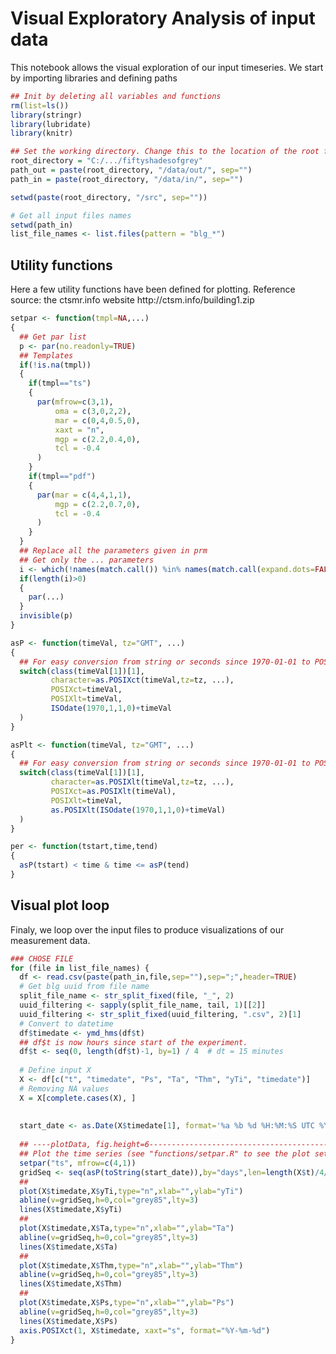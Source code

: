 # Visual Exploratory Analysis of input data

This notebook allows the visual exploration of our input timeseries.
We start by importing libraries and defining paths

```r
## Init by deleting all variables and functions
rm(list=ls())
library(stringr)
library(lubridate)
library(knitr)

## Set the working directory. Change this to the location of the root file on the computer. Note that "/" is always used in R, also in Windows
root_directory = "C:/.../fiftyshadesofgrey"
path_out = paste(root_directory, "/data/out/", sep="")
path_in = paste(root_directory, "/data/in/", sep="")

setwd(paste(root_directory, "/src", sep=""))

# Get all input files names
setwd(path_in)
list_file_names <- list.files(pattern = "blg_*")
```


## Utility functions

Here a few utility functions have been defined for plotting.
Reference source: the ctsmr.info website http://ctsm.info/building1.zip


```r
setpar <- function(tmpl=NA,...)
{
  ## Get par list
  p <- par(no.readonly=TRUE)
  ## Templates
  if(!is.na(tmpl))
  {
    if(tmpl=="ts")
    {
      par(mfrow=c(3,1),
          oma = c(3,0,2,2),
          mar = c(0,4,0.5,0),
          xaxt = "n",
          mgp = c(2.2,0.4,0),
          tcl = -0.4
      )
    }
    if(tmpl=="pdf")
    {
      par(mar = c(4,4,1,1),
          mgp = c(2.2,0.7,0),
          tcl = -0.4
      )
    }
  }
  ## Replace all the parameters given in prm
  ## Get only the ... parameters
  i <- which(!names(match.call()) %in% names(match.call(expand.dots=FALSE)))
  if(length(i)>0)
  {
    par(...)
  }
  invisible(p)
}

asP <- function(timeVal, tz="GMT", ...)
{
  ## For easy conversion from string or seconds since 1970-01-01 to POSIXct
  switch(class(timeVal[1])[1],
         character=as.POSIXct(timeVal,tz=tz, ...),
         POSIXct=timeVal,
         POSIXlt=timeVal,
         ISOdate(1970,1,1,0)+timeVal
  )
}

asPlt <- function(timeVal, tz="GMT", ...)
{
  ## For easy conversion from string or seconds since 1970-01-01 to POSIXlt
  switch(class(timeVal[1])[1],
         character=as.POSIXlt(timeVal,tz=tz, ...),
         POSIXct=as.POSIXlt(timeVal),
         POSIXlt=timeVal,
         as.POSIXlt(ISOdate(1970,1,1,0)+timeVal)
  )
}

per <- function(tstart,time,tend)
{
  asP(tstart) < time & time <= asP(tend)
}
```

## Visual plot loop

Finaly, we loop over the input files to produce visualizations of our measurement data.

```r
### CHOSE FILE
for (file in list_file_names) {
  df <- read.csv(paste(path_in,file,sep=""),sep=";",header=TRUE)
  # Get blg uuid from file name
  split_file_name <- str_split_fixed(file, "_", 2)
  uuid_filtering <- sapply(split_file_name, tail, 1)[[2]]
  uuid_filtering <- str_split_fixed(uuid_filtering, ".csv", 2)[1]
  # Convert to datetime
  df$timedate <- ymd_hms(df$t)
  ## df$t is now hours since start of the experiment.
  df$t <- seq(0, length(df$t)-1, by=1) / 4  # dt = 15 minutes
  
  # Define input X
  X <- df[c("t", "timedate", "Ps", "Ta", "Thm", "yTi", "timedate")]
  # Removing NA values
  X = X[complete.cases(X), ]
  
  
  start_date <- as.Date(X$timedate[1], format='%a %b %d %H:%M:%S UTC %Y')
  
  ## ----plotData, fig.height=6----------------------------------------------
  ## Plot the time series (see "functions/setpar.R" to see the plot setup function)
  setpar("ts", mfrow=c(4,1))
  gridSeq <- seq(asP(toString(start_date)),by="days",len=length(X$t)/4/24)
  ## 
  plot(X$timedate,X$yTi,type="n",xlab="",ylab="yTi")
  abline(v=gridSeq,h=0,col="grey85",lty=3)
  lines(X$timedate,X$yTi)
  ## 
  plot(X$timedate,X$Ta,type="n",xlab="",ylab="Ta")
  abline(v=gridSeq,h=0,col="grey85",lty=3)
  lines(X$timedate,X$Ta)
  ## 
  plot(X$timedate,X$Thm,type="n",xlab="",ylab="Thm")
  abline(v=gridSeq,h=0,col="grey85",lty=3)
  lines(X$timedate,X$Thm)
  ##
  plot(X$timedate,X$Ps,type="n",xlab="",ylab="Ps")
  abline(v=gridSeq,h=0,col="grey85",lty=3)
  lines(X$timedate,X$Ps)
  axis.POSIXct(1, X$timedate, xaxt="s", format="%Y-%m-%d")
}
```